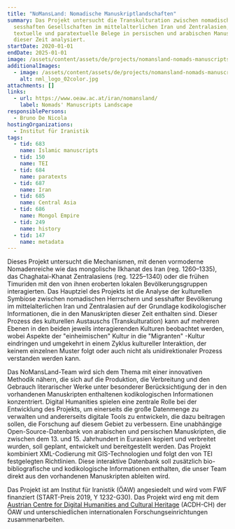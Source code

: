 ```yaml
---
title: "NoMansLand: Nomadische Manuskriptlandschaften"
summary: Das Projekt untersucht die Transkulturation zwischen nomadischen und
  sesshaften Gesellschaften im mittelalterlichen Iran und Zentralasien, indem es
  textuelle und paratextuelle Belege in persischen und arabischen Manuskripten
  dieser Zeit analysiert.
startDate: 2020-01-01
endDate: 2025-01-01
image: /assets/content/assets/de/projects/nomansland-nomads-manuscripts-landscape/leiden6.jpg
additionalImages:
  - image: /assets/content/assets/de/projects/nomansland-nomads-manuscripts-landscape/additionalImages/nml_logo_02color.jpg
    alt: nml_logo_02color.jpg
attachments: []
links:
  - url: https://www.oeaw.ac.at/iran/nomansland/
    label: Nomads' Manuscripts Landscape
responsiblePersons:
  - Bruno De Nicola
hostingOrganizations:
  - Institut für Iranistik
tags:
  - tid: 683
    name: Islamic manuscripts
  - tid: 150
    name: TEI
  - tid: 684
    name: paratexts
  - tid: 687
    name: Iran
  - tid: 685
    name: Central Asia
  - tid: 686
    name: Mongol Empire
  - tid: 249
    name: history
  - tid: 147
    name: metadata
---
```

Dieses Projekt untersucht die Mechanismen, mit denen vormoderne Nomadenreiche wie das mongolische Ilkhanat des Iran (reg. 1260–1335), das Chaghatai-Khanat Zentralasiens (reg. 1225–1340) oder die frühen Timuriden mit den von ihnen eroberten lokalen Bevölkerungsgruppen interagierten. Das Hauptziel des Projekts ist die Analyse der kulturellen Symbiose zwischen nomadischen Herrschern und sesshafter Bevölkerung im mittelalterlichen Iran und Zentralasien auf der Grundlage kodikologischer Informationen, die in den Manuskripten dieser Zeit enthalten sind. Dieser Prozess des kulturellen Austauschs (Transkulturation) kann auf mehreren Ebenen in den beiden jeweils interagierenden Kulturen beobachtet werden, wobei Aspekte der "einheimischen" Kultur in die "Migranten" -Kultur eindringen und umgekehrt in einem Zyklus kultureller Interaktion, der keinem einzelnen Muster folgt oder auch nicht  als unidirektionaler Prozess verstanden werden kann.

Das NoMansLand-Team wird sich dem Thema mit einer innovativen Methodik nähern, die sich auf die Produktion, die Verbreitung und den Gebrauch literarischer Werke unter besonderer Berücksichtigung der in den vorhandenen Manuskripten enthaltenen kodikologischen Informationen konzentriert. Digital Humanities spielen eine zentrale Rolle bei der Entwicklung des Projekts, um einerseits die große Datenmenge zu verwalten und andererseits digitale Tools zu entwickeln, die dazu beitragen sollen, die Forschung auf diesem Gebiet zu verbessern. Eine unabhängige Open-Source-Datenbank von arabischen und persischen Manuskripten, die zwischen dem 13. und 15. Jahrhundert in Eurasien kopiert und verbreitet wurden, soll geplant, entwickelt und bereitgestellt werden. Das Projekt kombiniert XML-Codierung mit GIS-Technologien und folgt den von TEI festgelegten Richtlinien. Diese interaktive Datenbank soll zusätzlich bio-bibliografische und kodikologische Informationen enthalten, die unser Team direkt aus den vorhandenen Manuskripten ableiten wird.

Das Projekt ist am Institut für Iranistik (ÖAW) angesiedelt und wird vom FWF finanziert (START-Preis 2019, Y 1232-G30). Das Projekt wird eng mit dem [Austrian Centre for Digital Humanities and Cultural Heritage](https://www.oeaw.ac.at/acdh/) (ACDH-CH) der ÖAW und unterschiedlichen internationalen Forschungseinrichtungen zusammenarbeiten.
